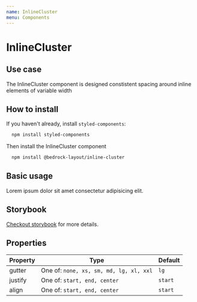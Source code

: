 ```yaml
---
name: InlineCluster
menu: Components
---
```



# InlineCluster

## Use case

The InlineCluster component is designed constistent spacing around inline elements of variable width

## How to install

If you haven't already, install `styled-components`:

```bash
  npm install styled-components
```

Then install the InlineCluster component

```bash
  npm install @bedrock-layout/inline-cluster
```

## Basic usage

<Playground>
  <InlineCluster gutter="lg" justify="start" align="start">
    <span>Lorem ipsum dolor</span>
    <span>sit amet consectetur</span>
    <span>adipisicing elit.</span>
  </InlineCluster>
</Playground>

## Storybook

[Checkout storybook](https://storybook.bedrock-layout.dev/?path=/story/inlinecluster--basic) for more details.

## Properties

| Property | Type                                    | Default |
| -------- | --------------------------------------- | ------- |
| gutter   | One of: `none, xs, sm, md, lg, xl, xxl` | `lg`    |
| justify  | One of: `start, end, center`            | `start` |
| align    | One of: `start, end, center`            | `start` |
